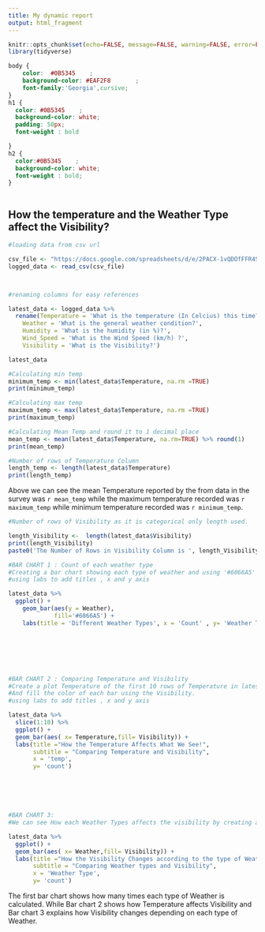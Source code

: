 ```yaml
---
title: My dynamic report
output: html_fragment
---
```


```r
knitr::opts_chunk$set(echo=FALSE, message=FALSE, warning=FALSE, error=FALSE,fig.width = 6, fig.height = 4)
library(tidyverse)
```

```css
body {
    color:  #0B5345    ;
    background-color: #EAF2F8       ;
    font-family:'Georgia',cursive;
}
h1 {
  color: #0B5345    ;
  background-color: white;
  padding: 50px;
  font-weight : bold

}
h2 {
  color:#0B5345    ;
  background-color: white;
  font-weight : bold;
}



```


## How the temperature and the Weather Type affect the Visibility?

```r

#loading data from csv url

csv_file <- "https://docs.google.com/spreadsheets/d/e/2PACX-1vQDOfFFR4SL_dCeIpvr_rrdFjkmHGmVdblsf9baVI_DRPOfmDMr2zr6fH2eVAh3ju9UBdk0q093f-HR/pub?gid=1796296273&single=true&output=csv"
logged_data <- read_csv(csv_file) 



#renaming columns for easy references

latest_data <- logged_data %>%
  rename(Temperature = 'What is the temperature (In Celcius) this time?',
    Weather = 'What is the general weather condition?',
    Humidity = 'What is the humidity (in %)?',
    Wind_Speed = 'What is the Wind Speed (km/h) ?',
    Visibility = 'What is the Visibility?')

latest_data


```


```r
#Calculating min temp
minimum_temp <- min(latest_data$Temperature, na.rm =TRUE)
print(minimum_temp)

#Calculating max temp
maximum_temp <- max(latest_data$Temperature, na.rm =TRUE)
print(maximum_temp)

#Calculating Mean Temp and round it to 1 decimal place
mean_temp <- mean(latest_data$Temperature, na.rm=TRUE) %>% round(1)
print(mean_temp)

#Number of rows of Temperature Column
length_temp <- length(latest_data$Temperature)
print(length_temp)


```

Above we can see the mean Temperature reported by the  from data in the survey was `r mean_temp` while the maximum temperature recorded was `r maximum_temp` while minimum temperature recorded was `r minimum_temp`.



```r
#Number of rows of Visibility as it is categorical only length used.

length_Visibility <-  length(latest_data$Visibility)
print(length_Visibility)
paste0('The Number of Rows in Visibility Column is ', length_Visibility,'.')
```


```r

#BAR CHART 1 : Count of each weather type
#Creating a bar chart showing each type of weather and using '#6066A5' color to fill.
#using labs to add titles , x and y axis

latest_data %>%
  ggplot() +
    geom_bar(aes(y = Weather),
             fill='#6066A5') +
    labs(title = 'Different Weather Types', x = 'Count' , y= 'Weather Type')







#BAR CHART 2 : Comparing Temperature and Visibility
#Create a plot Temperature of the first 10 rows of Temperature in latest_data using the x-axis for the Temperature. 
#And fill the color of each bar using the Visibility.
#using labs to add titles , x and y axis

latest_data %>%
  slice(1:10) %>%
  ggplot() +
  geom_bar(aes( x= Temperature,fill= Visibility)) +
  labs(title ="How the Temperature Affects What We See!", 
       subtitle = "Comparing Temperature and Visibility",
       x = 'temp',
       y= 'count')






#BAR CHART 3: 
#We can see How each Weather Types affects the visibility by creating a bar chart

latest_data %>%
  ggplot() +
  geom_bar(aes( x= Weather,fill= Visibility)) +
  labs(title ="How the Visibility Changes according to the type of Weather!", 
       subtitle = "Comparing Weather types and Visibility",
       x = 'Weather Type',
       y= 'count')

```


The first bar chart shows how many times each type of Weather is calculated. While Bar chart 2 shows how Temperature affects Visibility and Bar chart 3 explains how Visibility changes depending on each type of Weather. 